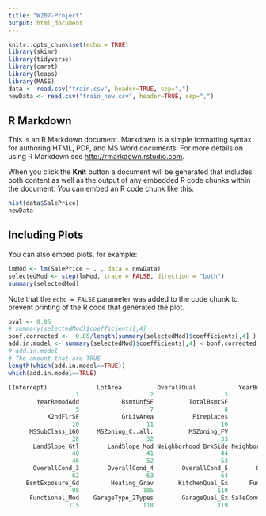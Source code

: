 ```yaml
---
title: "W207-Project"
output: html_document
---
```


```r
knitr::opts_chunk$set(echo = TRUE)
library(skimr)
library(tidyverse)
library(caret)
library(leaps)
library(MASS)
data <- read.csv("train.csv", header=TRUE, sep=",")
newData <- read.csv("train_new.csv", header=TRUE, sep=",")
```

## R Markdown

This is an R Markdown document. Markdown is a simple formatting syntax for authoring HTML, PDF, and MS Word documents. For more details on using R Markdown see <http://rmarkdown.rstudio.com>.

When you click the **Knit** button a document will be generated that includes both content as well as the output of any embedded R code chunks within the document. You can embed an R code chunk like this:

```r
hist(data$SalePrice)
newData
```

## Including Plots

You can also embed plots, for example:

```r
lmMod <- lm(SalePrice ~ . , data = newData)
selectedMod <- step(lmMod, trace = FALSE, direction = "both")
summary(selectedMod)
```

Note that the `echo = FALSE` parameter was added to the code chunk to prevent printing of the R code that generated the plot.
```r
pval <- 0.05
# summary(selectedMod)$coefficients[,4]
bonf.corrected <-  0.05/length(summary(selectedMod)$coefficients[,4] )
add.in.model <- summary(selectedMod)$coefficients[,4] < bonf.corrected 
# add.in.model
# The amount that are TRUE
length(which(add.in.model==TRUE))
which(add.in.model==TRUE)
```

```r
(Intercept)              LotArea          OverallQual            YearBuilt 
                   1                    2                    3                    4 
        YearRemodAdd            BsmtUnfSF          TotalBsmtSF            X1stFlrSF 
                   5                    7                    8                    9 
           X2ndFlrSF            GrLivArea           Fireplaces          ScreenPorch 
                  10                   11                   16                   22 
      MSSubClass_160     MSZoning_C..all.          MSZoning_FV          MSZoning_RL 
                  28                   32                   33                   35 
       LandSlope_Gtl        LandSlope_Mod Neighborhood_BrkSide Neighborhood_Crawfor 
                  40                   41                   44                   45 
                  46                   52                   53                   55 
       OverallCond_3        OverallCond_4        OverallCond_5        OverallCond_6 
                  62                   63                   64                   65 
     BsmtExposure_Gd         Heating_Grav       KitchenQual_Ex      Functional_Maj2 
                  98                  105                  110                  112 
      Functional_Mod    GarageType_2Types        GarageQual_Ex SaleCondition_Normal 
                 115                  118                  119                  132 
```

